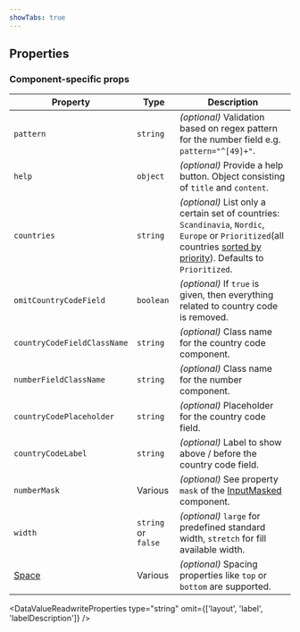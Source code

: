```yaml
---
showTabs: true
---
```



## Properties

### Component-specific props

| Property                                | Type                | Description                                                                                                                                                                                                                                                     |
| --------------------------------------- | ------------------- | --------------------------------------------------------------------------------------------------------------------------------------------------------------------------------------------------------------------------------------------------------------- |
| `pattern`                               | `string`            | _(optional)_ Validation based on regex pattern for the number field e.g. `pattern="^[49]+"`.                                                                                                                                                                    |
| `help`                                  | `object`            | _(optional)_ Provide a help button. Object consisting of `title` and `content`.                                                                                                                                                                                 |
| `countries`                             | `string`            | _(optional)_ List only a certain set of countries: `Scandinavia`, `Nordic`, `Europe` or `Prioritized`(all countries [sorted by priority](/uilib/extensions/forms/feature-fields/PhoneNumber/#filter-or-prioritize-country-listing)). Defaults to `Prioritized`. |
| `omitCountryCodeField`                  | `boolean`           | _(optional)_ If `true` is given, then everything related to country code is removed.                                                                                                                                                                            |
| `countryCodeFieldClassName`             | `string`            | _(optional)_ Class name for the country code component.                                                                                                                                                                                                         |
| `numberFieldClassName`                  | `string`            | _(optional)_ Class name for the number component.                                                                                                                                                                                                               |
| `countryCodePlaceholder`                | `string`            | _(optional)_ Placeholder for the country code field.                                                                                                                                                                                                            |
| `countryCodeLabel`                      | `string`            | _(optional)_ Label to show above / before the country code field.                                                                                                                                                                                               |
| `numberMask`                            | Various             | _(optional)_ See property `mask` of the [InputMasked](/uilib/components/input-masked/properties) component.                                                                                                                                                     |
| `width`                                 | `string` or `false` | _(optional)_ `large` for predefined standard width, `stretch` for fill available width.                                                                                                                                                                         |
| [Space](/uilib/layout/space/properties) | Various             | _(optional)_ Spacing properties like `top` or `bottom` are supported.                                                                                                                                                                                           |

<DataValueReadwriteProperties
  type="string"
  omit={['layout', 'label', 'labelDescription']}
/>
